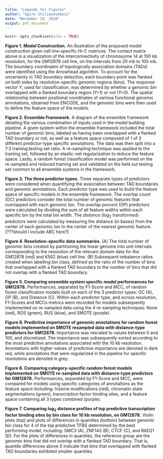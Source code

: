 ```yaml
---
title: "Legends for Figures"
author: "Spiro Stilianoudakis"
date: "November 19, 2018"
output: pdf_document
---
```


```r
knitr::opts_chunk$set(echo = TRUE)
```

**Figure 1. Model Construction.** An illustration of the proposed model construction given cell line-specific Hi-C matrices. The contact matrix above is a visualization of the interconnectivity of chromosome 14 at 100 kb resolution, for the GM12878 cell line, on the intervals from 20 mb to 100 mb. The boundary coordinates of topologically association domains (TADs) were identified using the Arrowhead algorithm. To account for the uncertainty in TAD boundary detection, each boundary point was flanked on both sides by resolution-specific genomic regions (bins). The response vector $Y$, used for classification, was determined by whether a genomic bin overlapped with a flanked boundary region (Y=1) or not (Y=0). The spatial relationship between positional coordinates of various functional genomic annotations, obtained from ENCODE, and the genomic bins were then used to define the feature space of the models.

**Figure 2. Ensemble Framework.** A diagram of the ensemble framework detailing the various combination of inputs used in the model building pipeline. A given system within the ensemble framework included the total number of genomic bins, labeled as having been overlapped with a flanked TAD boundary or not, as well as a feature space composed of 1 of 3 different predictor-type specific annotations. The data was then split into a 7:3 training:testing set ratio. A re-sampling technique was applied to the training set, followed by an elastic-net regularization to reduce the feature space. Lastly, a random forest classification model was performed on the re-sampled and reduced training set and validated on the held out testing set common to all ensemble systems in the framework.

**Figure 3. The three predictor types.** Three separate types of predictors were considered when quantifying the association between TAD boundaries and genomic annotations. Each predictor type was used to build the feature space of specific models in the ensemble framework. The _overlap count_ (OC) predictors consider the total number of genomic features that overlapped with each genomic bin. The _overlap percent_ (OP) predictors were calculated by dividing the sum of all feature widths within each specific bin by the total bin width. The _distance_ ($log_{2}$ transformed) predictors were calculated by measuring the distance (in bases) from the center of each genomic bin to the center of the nearest genomic feature. [???should I include ABC here?]

**Figure 4. Resolution-specific data summaries.** (A) The total number of genomic bins created by partitioning the linear genome into unit intervals corresponding to the resolution of the relevant domain data for the GM12878 (red) and K562 (blue) cell line. (B) Subsequent imbalance ratios created when labelling bin class, defined as the ratio of the number of bins that overlapped with a flanked TAD boundary to the number of bins that did not overlap with a flanked TAD boundary.

**Figure 5. Comparing ensemble system specific model performances for GM12878.** Performances, separated by F1-Score and MCC, of random forest classification models built on each of the 3 predictor types: OC (A), OP (B), and Distance (C). Within each predictor type, and across resolution, F1-Scores and MCCs metrics were recorded for models subsequently implemented on re-sampled data using the 4 re-sampling techniques: None (red), ROS (green), RUS (blue), and SMOTE (purple).

**Figure 8. Predictive importance of genomic annotations for random forest models implemented on SMOTE resampled data with distance-type predictors for GM12878.** Importance was rescaled to values between 0 and 100, and discretized. The importance was subsequently sorted according to the most predictive annotations associated with the 10 kb resolution. Annotations with higher values of predictive importance are denoted in dark red, while annotations that were regularized in the pipeline for specific resolutions are denoted in grey.

**Figure 6. Comparing category-specific random forest models implemented on SMOTE re-sampled data with distance-type predictors for GM12878.** Performances, separated by F1-Score and MCC, were compared for models using specific categories of annotations as the feature space including: histone modifications (red), chromatin state segmentations (green), transcription factor binding sites, and a feature space containing all 3 types combined (purple). 

**Figure 7. Comparing $log_{2}$ distance profiles of top predictive transcription factor binding sites by bin class for 10 kb resolution, on GM12878.** Violin plots (top) and plots of differences in quantiles (bottom) between genomic bin class for 4 of the top predictive TFBS determined by the best performing model, including: SMC3 (A), ZNF143 (B), CTCF (C), and RAD21 (D). For the plots of differences in quantiles, the reference group are the genomic bins that did not overlap with a flanked TAD boundary. That is, quantile differences above 0 indicate that bins that overlapped with flanked TAD boundaries exhibited smaller quantiles.

<!--
**Figure 4. Barplots comparing model performance for each predictor type.** Model performances were evaluated using F1-score, MCC, and balanced accuracy for each of the 4 resampling techniques, across both the GM12878 (A) and K562 (B) cell lines. The results presented are for models applied to 10 kb resolution data.

**Figure 5. Line plots comparing models using SMOTE resampling with distance-type predictors.** Model performances were evaluated using F1-score, MCC, and balanced accuracy for each of the 4 data resolutions, across both the GM12878 (red, solid line) and K562 (blue; dashed line) cell lines. For a given metric, each point represents a model applied to a particular resolution with distance type predictors for the feature space, after which the SMOTE algorithm was used to create balanced classes on the trianing set.

**Figure 6. Variable importance of the top 20 most predictive genomic annotations for models using SMOTE resampling with distance-type predictors.** The list of genomic features are the union of the top 20 most important genomic annotations across resolutions for the GM12878 (A) and K562 (B) cell lines. Variable importance is assigned on a continuous scale (range: 0-100). Grid entries filled in gray denote an annotation that was not featured as one of the top 20 most predictive variables in a given model. The genomic annotations are sorted by highest level of importance obtained from a random forest model using distance-type predictors at the 10 kb data resolution, while using SMOTE resampling, for each cell line respectively.
-->

<!--
**Figures 4-8. Precision-Recall curves for 10 kb data.** Precision-recall curves were used to initially compare performance of random forest models with different predictor types on 10 kb resolution data, across each resampling technique. GM12878 (solid line) and K562 (dashed line) cell lines were compared with predictor type-specific models which included overlap counts (blue), overlap percents (purple), log distance (green), and all three combined (red). 
-->

<!--
**Figure 9-13. Recursive Feature Elimination for 10 kb data** Beginning with the full set of distance type predictors for each cell line, models built on 10 kb resolution data were recursively evaluated at different subsets of feature size. For convenience and computational efficiency, feature size decreasing in powers of 2 was considered. The maximum size for feature subsets differed between cell line due the available annotations that were considered and provided in Supplementary Table 1. Near optimal performance was achieved using the top 32 distance type predictors for both the GM12878 (red) and K562 cell lines (blue).
-->


